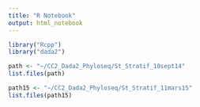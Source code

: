 ```yaml
---
title: "R Notebook"
output: html_notebook
---
```


```r
library("Rcpp")
library("dada2")
```

```r
path <- "~/CC2_Dada2_Phyloseq/St_Stratif_10sept14"
list.files(path)
```

```r
path15 <- "~/CC2_Dada2_Phyloseq/St_Stratif_11mars15"
list.files(path15)
```

